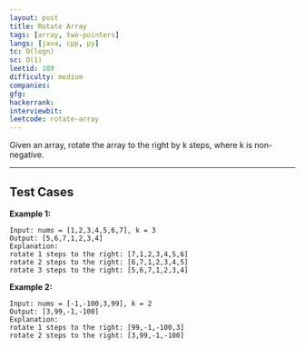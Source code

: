 ```yaml
---
layout: post
title: Rotate Array
tags: [array, two-pointers]
langs: [java, cpp, py]
tc: O(logn)
sc: O(1)
leetid: 189
difficulty: medium
companies: 
gfg: 
hackerrank: 
interviewbit: 
leetcode: rotate-array
---
```


Given an array, rotate the array to the right by k steps, where k is non-negative.

---

## Test Cases

**Example 1:** 
```
Input: nums = [1,2,3,4,5,6,7], k = 3
Output: [5,6,7,1,2,3,4]
Explanation:
rotate 1 steps to the right: [7,1,2,3,4,5,6]
rotate 2 steps to the right: [6,7,1,2,3,4,5]
rotate 3 steps to the right: [5,6,7,1,2,3,4]
```

**Example 2:** 
```
Input: nums = [-1,-100,3,99], k = 2
Output: [3,99,-1,-100]
Explanation: 
rotate 1 steps to the right: [99,-1,-100,3]
rotate 2 steps to the right: [3,99,-1,-100]
```